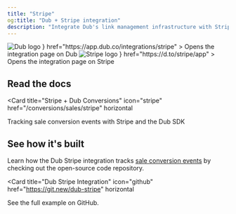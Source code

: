 ```yaml
---
title: "Stripe"
og:title: "Dub + Stripe integration"
description: "Integrate Dub's link management infrastructure with Stripe."
---
```


<CardGroup cols={2}>
  <Card
    title="View on Dub"
    icon={
      <div className="h-8 w-8">
        <img
          src="https://assets.dub.co/logo.png"
          alt="Dub logo"
          className="h-full w-full"
        />
      </div>
    }
    href="https://app.dub.co/integrations/stripe"
  >
    Opens the integration page on Dub
  </Card>
  <Card
    title="View on Stripe"
    icon={
      <div className="h-8 w-8">
        <img
          src="https://dubassets.com/integrations/clzra1ya60001wnj4a89zcg9h_jtyaGa7"
          alt="Stripe logo"
          className="h-full w-full rounded-full"
        />
      </div>
    }
    href="https://d.to/stripe/app"
  >
    Opens the integration page on Stripe
  </Card>
</CardGroup>

## Read the docs

<Card
  title="Stripe + Dub Conversions"
  icon="stripe"
  href="/conversions/sales/stripe"
  horizontal
>
  Tracking sale conversion events with Stripe and the Dub SDK
</Card>

## See how it's built

Learn how the Dub Stripe integration tracks [sale conversion events](/conversions/sales/introduction) by checking out the open-source code repository.

<Card
  title="Dub Stripe Integration"
  icon="github"
  href="https://git.new/dub-stripe"
  horizontal
>
  See the full example on GitHub.
</Card>

